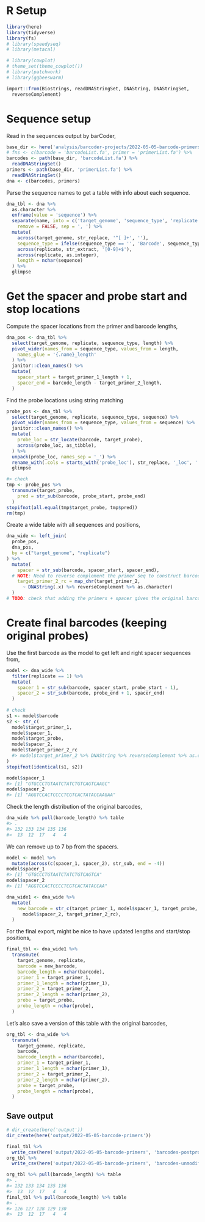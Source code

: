 
# R Setup

```r
library(here)
library(tidyverse)
library(fs)
# library(speedyseq)
# library(metacal)

# library(cowplot)
# theme_set(theme_cowplot())
# library(patchwork)
# library(ggbeeswarm)

import::from(Biostrings, readDNAStringSet, DNAString, DNAStringSet,
  reverseComplement)
```

# Sequence setup

Read in the sequences output by barCoder,


```r
base_dir <- here('analysis/barcoder-projects/2022-05-05-barcode-primers')
# fns <- c(barcode = 'barcodeList.fa', primer = 'primerList.fa') %>%
barcodes <- path(base_dir, 'barcodeList.fa') %>%
  readDNAStringSet()
primers <- path(base_dir, 'primerList.fa') %>%
  readDNAStringSet()
dna <- c(barcodes, primers)
```

Parse the sequence names to get a table with info about each sequence.

```r
dna_tbl <- dna %>%
  as.character %>%
  enframe(value = 'sequence') %>%
  separate(name, into = c('target_genome', 'sequence_type', 'replicate'),
    remove = FALSE, sep = ', ') %>%
  mutate(
    across(target_genome, str_replace, '^[ ]+', ''),
    sequence_type = ifelse(sequence_type == '', 'Barcode', sequence_type),
    across(replicate, str_extract, '[0-9]+$'),
    across(replicate, as.integer),
    length = nchar(sequence)
  ) %>%
  glimpse
```

# Get the spacer and probe start and stop locations

Compute the spacer locations from the primer and barcode lengths,

```r
dna_pos <- dna_tbl %>%
  select(target_genome, replicate, sequence_type, length) %>%
  pivot_wider(names_from = sequence_type, values_from = length,
    names_glue = '{.name}_length'
  ) %>%
  janitor::clean_names() %>%
  mutate(
    spacer_start = target_primer_1_length + 1,
    spacer_end = barcode_length - target_primer_2_length,
  )
```

Find the probe locations using string matching

```r
probe_pos <- dna_tbl %>%
  select(target_genome, replicate, sequence_type, sequence) %>%
  pivot_wider(names_from = sequence_type, values_from = sequence) %>%
  janitor::clean_names() %>%
  mutate(
    probe_loc = str_locate(barcode, target_probe),
    across(probe_loc, as_tibble),
  ) %>%
  unpack(probe_loc, names_sep = '_') %>%
  rename_with(.cols = starts_with('probe_loc'), str_replace, '_loc', '') %>%
  glimpse

#> check
tmp <- probe_pos %>%
  transmute(target_probe, 
    pred = str_sub(barcode, probe_start, probe_end)
  )
stopifnot(all.equal(tmp$target_probe, tmp$pred))
rm(tmp)
```

Create a wide table with all sequences and positions,

```r
dna_wide <- left_join(
  probe_pos, 
  dna_pos, 
  by = c("target_genome", "replicate")
) %>%
  mutate(
    spacer = str_sub(barcode, spacer_start, spacer_end),
  # NOTE: Need to reverse complement the primer seq to construct barcode
    target_primer_2_rc = map_chr(target_primer_2,
      ~ DNAString(.x) %>% reverseComplement %>% as.character)
  )
# TODO: check that adding the primers + spacer gives the original barcode
```

# Create final barcodes (keeping original probes)

Use the first barcode as the model to get left and right spacer sequences from,

```r
model <- dna_wide %>%
  filter(replicate == 1) %>%
  mutate(
    spacer_1 = str_sub(barcode, spacer_start, probe_start - 1),
    spacer_2 = str_sub(barcode, probe_end + 1, spacer_end)
  )
  
# check
s1 <- model$barcode
s2 <- str_c(
  model$target_primer_1, 
  model$spacer_1, 
  model$target_probe, 
  model$spacer_2, 
  model$target_primer_2_rc
  #> model$target_primer_2 %>% DNAString %>% reverseComplement %>% as.character
)
stopifnot(identical(s1, s2))
```

```r
model$spacer_1
#> [1] "GTGCCCTGTAATCTATCTGTCAGTCAAGC"
model$spacer_2
#> [1] "AGGTCCACTCCCCTCGTCACTATACCAAGAA"
```

Check the length distribution of the original barcodes,

```r
dna_wide %>% pull(barcode_length) %>% table
#> .
#> 132 133 134 135 136 
#>  13  12  17   4   4 
```

We can remove up to 7 bp from the spacers.

```r
model <- model %>%
  mutate(across(c(spacer_1, spacer_2), str_sub, end = -4))
model$spacer_1
#> [1] "GTGCCCTGTAATCTATCTGTCAGTCA"
model$spacer_2
#> [1] "AGGTCCACTCCCCTCGTCACTATACCAA"
```

```r
dna_wide1 <- dna_wide %>%
  mutate(
    new_barcode = str_c(target_primer_1, model$spacer_1, target_probe,
      model$spacer_2, target_primer_2_rc),
  )
```

For the final export, might be nice to have updated lengths and start/stop positions,

```r
final_tbl <- dna_wide1 %>%
  transmute(
    target_genome, replicate,
    barcode = new_barcode,
    barcode_length = nchar(barcode),
    primer_1 = target_primer_1, 
    primer_1_length = nchar(primer_1), 
    primer_2 = target_primer_2, 
    primer_2_length = nchar(primer_2), 
    probe = target_probe,
    probe_length = nchar(probe),
  )
```

Let's also save a version of this table with the original barcodes,

```r
org_tbl <- dna_wide %>%
  transmute(
    target_genome, replicate,
    barcode,
    barcode_length = nchar(barcode),
    primer_1 = target_primer_1, 
    primer_1_length = nchar(primer_1), 
    primer_2 = target_primer_2, 
    primer_2_length = nchar(primer_2), 
    probe = target_probe,
    probe_length = nchar(probe),
  )
```

## Save output

```r
# dir_create(here('output'))
dir_create(here('output/2022-05-05-barcode-primers'))
```

```r
final_tbl %>%
  write_csv(here('output/2022-05-05-barcode-primers', 'barcodes-postprocessed.csv'))
org_tbl %>%
  write_csv(here('output/2022-05-05-barcode-primers', 'barcodes-unmodified.csv'))
```

```r
org_tbl %>% pull(barcode_length) %>% table
#> .
#> 132 133 134 135 136 
#>  13  12  17   4   4 
final_tbl %>% pull(barcode_length) %>% table
#> .
#> 126 127 128 129 130 
#>  13  12  17   4   4 
```


